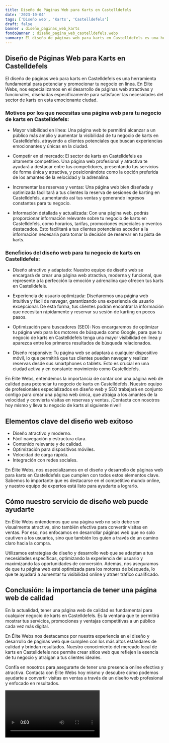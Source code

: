 ```yaml
---
title: Diseño de Páginas Web para Karts en Castelldefels
date: '2023-10-04'
tags: ['Diseño web', 'Karts', 'Castelldefels']
draft: false
banner : diseño_paginas_web_karts
fondoBanner : diseño_pagina_web_castelldefels.webp
summary: El diseño de páginas web para karts en Castelldefels es una herramienta fundamental para potenciar y promocionar tu negocio en línea. En Elite Webs, nos especializamos en el desarrollo de páginas web atractivas y funcionales, diseñadas específicamente para satisfacer las necesidades del sector de karts en esta emocionante ciudad.
---
```


## Diseño de Páginas Web para Karts en Castelldefels

El diseño de páginas web para karts en Castelldefels es una herramienta fundamental para potenciar y promocionar tu negocio en línea. En Elite Webs, nos especializamos en el desarrollo de páginas web atractivas y funcionales, diseñadas específicamente para satisfacer las necesidades del sector de karts en esta emocionante ciudad.

### Motivos por los que necesitas una página web para tu negocio de karts en Castelldefels:

- Mayor visibilidad en línea: Una página web te permitirá alcanzar a un público más amplio y aumentar la visibilidad de tu negocio de karts en Castelldefels, atrayendo a clientes potenciales que buscan experiencias emocionantes y únicas en la ciudad. 

- Competir en el mercado: El sector de karts en Castelldefels es altamente competitivo. Una página web profesional y atractiva te ayudará a destacar entre tus competidores, presentando tus servicios de forma única y atractiva, y posicionándote como la opción preferida de los amantes de la velocidad y la adrenalina.

- Incrementar las reservas y ventas: Una página web bien diseñada y optimizada facilitará a tus clientes la reserva de sesiones de karting en Castelldefels, aumentando así tus ventas y generando ingresos constantes para tu negocio.

- Información detallada y actualizada: Con una página web, podrás proporcionar información relevante sobre tu negocio de karts en Castelldefels, como horarios, tarifas, promociones especiales y eventos destacados. Esto facilitará a tus clientes potenciales acceder a la información necesaria para tomar la decisión de reservar en tu pista de karts.

### Beneficios del diseño web para tu negocio de karts en Castelldefels:

- Diseño atractivo y adaptado: Nuestro equipo de diseño web se encargará de crear una página web atractiva, moderna y funcional, que represente a la perfección la emoción y adrenalina que ofrecen tus karts en Castelldefels. 

- Experiencia de usuario optimizada: Diseñaremos una página web intuitiva y fácil de navegar, garantizando una experiencia de usuario excepcional. De esta forma, tus clientes podrán encontrar la información que necesitan rápidamente y reservar su sesión de karting en pocos pasos.

- Optimización para buscadores (SEO): Nos encargaremos de optimizar tu página web para los motores de búsqueda como Google, para que tu negocio de karts en Castelldefels tenga una mayor visibilidad en línea y aparezca entre los primeros resultados de búsqueda relacionados.

- Diseño responsive: Tu página web se adaptará a cualquier dispositivo móvil, lo que permitirá que tus clientes puedan navegar y realizar reservas desde sus smartphones o tablets. Esto es crucial en una ciudad activa y en constante movimiento como Castelldefels.

En Elite Webs, entendemos la importancia de contar con una página web de calidad para potenciar tu negocio de karts en Castelldefels. Nuestro equipo de profesionales especializados en diseño web y SEO trabajará en conjunto contigo para crear una página web única, que atraiga a los amantes de la velocidad y convierta visitas en reservas y ventas. ¡Contacta con nosotros hoy mismo y lleva tu negocio de karts al siguiente nivel!

<GifSeo />

<Cta />

## Elementos clave del diseño web exitoso

- Diseño atractivo y moderno.
- Fácil navegación y estructura clara.
- Contenido relevante y de calidad.
- Optimización para dispositivos móviles.
- Velocidad de carga rápida.
- Integración con redes sociales.

En Élite Webs, nos especializamos en el diseño y desarrollo de páginas web para karts en Castelldefels que cumplen con todos estos elementos clave. Sabemos lo importante que es destacarse en el competitivo mundo online, y nuestro equipo de expertos está listo para ayudarte a lograrlo.

## Cómo nuestro servicio de diseño web puede ayudarte

En Élite Webs entendemos que una página web no solo debe ser visualmente atractiva, sino también efectiva para convertir visitas en ventas. Por eso, nos enfocamos en desarrollar páginas web que no solo cautiven a los usuarios, sino que también los guíen a través de un camino claro hacia la compra.

Utilizamos estrategias de diseño y desarrollo web que se adaptan a tus necesidades específicas, optimizando la experiencia del usuario y maximizando las oportunidades de conversión. Además, nos aseguramos de que tu página web esté optimizada para los motores de búsqueda, lo que te ayudará a aumentar tu visibilidad online y atraer tráfico cualificado.

## Conclusión: la importancia de tener una página web de calidad

En la actualidad, tener una página web de calidad es fundamental para cualquier negocio de karts en Castelldefels. Es la ventana que te permitirá mostrar tus servicios, promociones y ventajas competitivas a un público cada vez más digital.

En Élite Webs nos destacamos por nuestra experiencia en el diseño y desarrollo de páginas web que cumplen con los más altos estándares de calidad y brindan resultados. Nuestro conocimiento del mercado local de karts en Castelldefels nos permite crear sitios web que reflejen la esencia de tu negocio y atraigan a tus clientes ideales.

Confía en nosotros para asegurarte de tener una presencia online efectiva y atractiva. Contacta con Élite Webs hoy mismo y descubre cómo podemos ayudarte a convertir visitas en ventas a través de un diseño web profesional y enfocado en resultados.

<Video />

<CtaBot job='Karts' city='Castelldefels'/>

<Gmaps query='Castelldefels+españa+maps' />